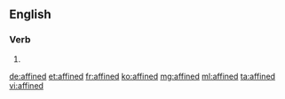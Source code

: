 ==English==

===Verb===
{{head|en}}

# {{en-past of|affine}}

[[de:affined]]
[[et:affined]]
[[fr:affined]]
[[ko:affined]]
[[mg:affined]]
[[ml:affined]]
[[ta:affined]]
[[vi:affined]]